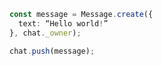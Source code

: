 ```ts
const message = Message.create({
  text: “Hello world!”
}, chat._owner);

chat.push(message);
```
